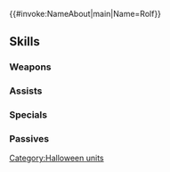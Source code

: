 {{#invoke:NameAbout|main|Name=Rolf}}{{HeroPage Tabs}}
{{Hero Infobox
|Name=Rolf
|Title=Tricky Archer
|WeaponType=Colorless Bow
|Origin=Fire Emblem: Path of Radiance
|Gender=Male
|MoveType=Cavalry
|actorJP=浅川悠
|actorEN=Erik Kimerer
|artist=みく郎
|additionDate=October 8, 2019
|releaseDate=October 9, 2019
|TagID=ハロヨファ
|InternalID=433
|Properties=tempest,limited,specDisplay,hat
|cv1=8
|cv2=100700
|description=A member of the Greil Mercenaries and the younger brother of Oscar and Boyd. Joining in on the harvest festivities in a ghostly getup. Appears in Fire Emblem: Path of Radiance.
|GrowthModifier=Gen 4
}}
{{Stats Page
|Lv1HP=18|Lv1ATK=6|Lv1SPD=10|Lv1DEF=6|Lv1RES=4
|GRHP=50|GRATK=55|GRSPD=60|GRDEF=50|GRRES=45
}}
==Skills==
===Weapons===
{{Weapons Table
|weapon1=Iron Bow
|weapon1Default=1
|weapon1Unlock=1
|weapon2=Steel Bow
|weapon2Default=3
|weapon2Unlock=2
|weapon3=Candlewax Bow
|weapon3Default=4
|weapon3Unlock=3
|weapon4=Candlewax Bow+
|weapon4Default=5
|weapon4Unlock=5
}}
===Assists===
{{Assists Table
|assist1=Shove
|assist1Default=4
|assist1Unlock=3
}}
===Specials===
{{Specials Table
}}
===Passives===
{{Passives Table
|passiveB1=Desperation 1
|passiveB2=Desperation 2
|passiveB3=Desperation 3
|passiveB1Unlock=3
|passiveB2Unlock=4
|passiveB3Unlock=5
|passiveC1=Odd Spd Wave 1
|passiveC2=Odd Spd Wave 2
|passiveC3=Odd Spd Wave 3
|passiveC1Unlock=1
|passiveC2Unlock=2
|passiveC3Unlock=4
}}
{{Heroes Navbox}}
[[Category:Halloween units]]
